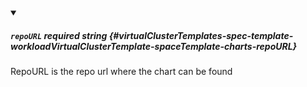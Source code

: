 
<details className="config-field" data-expandable="false" open>
<summary>

##### `repoURL` <span className="config-field-required" data-required="false">required</span> <span className="config-field-type">string</span> <span className="config-field-default"></span> <span className="config-field-enum"></span> {#virtualClusterTemplates-spec-template-workloadVirtualClusterTemplate-spaceTemplate-charts-repoURL}

RepoURL is the repo url where the chart can be found

</summary>



</details>
